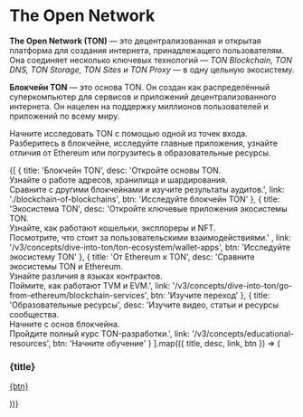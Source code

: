 

# The Open Network

**The Open Network (TON)** — это децентрализованная и открытая платформа для создания интернета, принадлежащего пользователям.
Она соединяет несколько ключевых технологий — *TON Blockchain, TON DNS, TON Storage, TON Sites* и *TON Proxy* — в одну цельную экосистему.

**Блокчейн TON** — это основа TON. Он создан как распределённый суперкомпьютер для сервисов и приложений децентрализованного интернета. Он нацелен на поддержку миллионов пользователей и приложений по всему миру.

Начните исследовать TON с помощью одной из точек входа.
Разберитесь в блокчейне, исследуйте главные приложения, узнайте отличия от Ethereum или погрузитесь в образовательные ресурсы.

<div
  style={{
  display: 'grid',
  gridTemplateColumns: 'repeat(auto-fit, minmax(250px, 1fr))',
  gap: '1.25rem',
  marginTop: '1.5rem'
  }}
>
  {[
    {
      title: 'Блокчейн TON',
      desc: 'Откройте основы TON.<br> Узнайте о работе адресов, хранилища и шардирования. <br> Сравните с другими блокчейнами и изучите результаты аудитов.',
      link: './blockchain-of-blockchains',
      btn: 'Исследуйте блокчейн TON'
    },
    {
      title: 'Экосистема TON',
      desc: 'Откройте ключевые приложения экосистемы TON. <br> Узнайте, как работают кошельки, эксплореры и NFT. <br> Посмотрите, что стоит за пользовательскими взаимодействиями.' ,
      link: '/v3/concepts/dive-into-ton/ton-ecosystem/wallet-apps',
      btn: 'Исследуйте экосистему TON'
    },
    {
      title: 'От Ethereum к TON',
      desc: 'Сравните экосистемы TON и Ethereum. <br> Узнайте различия в языках контрактов. <br> Поймите, как работают TVM и EVM.',
      link: '/v3/concepts/dive-into-ton/go-from-ethereum/blockchain-services',
      btn: 'Изучите переход'
    },
    {
      title: 'Образовательные ресурсы',
      desc: 'Изучите видео, статьи и ресурсы сообщества. <br> Начните с основ блокчейна. <br> Пройдите полный курс TON-разработки.',
      link: '/v3/concepts/educational-resources',
      btn: 'Начните обучение'
    }
  ].map(({ title, desc, link, btn }) => (
    <div
      key={title}
      style={{
        border: '1px solid  #e5e7eb',
        borderRadius: '0.75rem',
        padding: '0.9rem 1rem',
        backgroundColor: 'var(--card-bg)',
        boxShadow: '0 1px 2px rgba(0,0,0,0.04)',
        display: 'flex',
        flexDirection: 'column',
        justifyContent: 'start',
        gap: '0.75rem',
        height: '100%',
        color: 'var(--text-color)'
      }}
    >
      <h3 style={{ fontSize: '1rem', fontWeight: '600', margin: 0 }}>{title}</h3>
      <p style={{ fontSize: '0.84rem', lineHeight: '1.45', margin: 0 }} dangerouslySetInnerHTML={{ __html: desc }} />
      <a href={link} style={{
        alignSelf: 'start',
        padding: '0.4rem 0.75rem',
        backgroundColor: 'var(--btn-bg)',
        color: 'var(--btn-text)',
        borderRadius: '0.5rem',
        fontSize: '0.8rem',
        textDecoration: 'none',
        marginTop: 'auto'
      }}>{btn}</a>
    </div>
  ))}
</div>

<Feedback />
